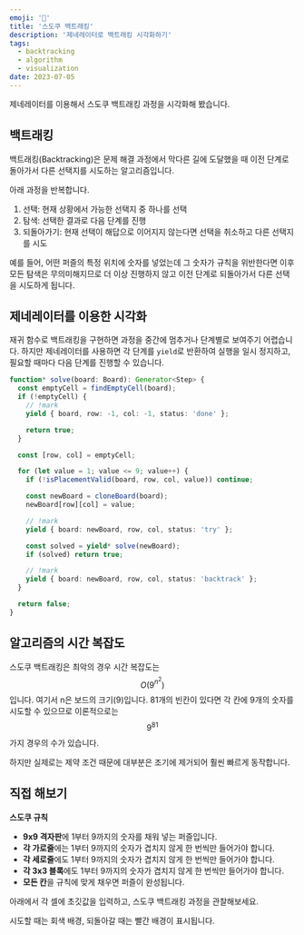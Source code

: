 ```yaml
---
emoji: '🔢'
title: '스도쿠 백트래킹'
description: '제네레이터로 백트래킹 시각화하기'
tags:
  - backtracking
  - algorithm
  - visualization
date: 2023-07-05
---
```



제네레이터를 이용해서 스도쿠 백트래킹 과정을 시각화해 봤습니다.

<Sudoku />

## 백트래킹

백트래킹(Backtracking)은 문제 해결 과정에서 막다른 길에 도달했을 때 이전 단계로 돌아가서 다른 선택지를 시도하는 알고리즘입니다.

<Callout>

아래 과정을 반복합니다.

1. 선택: 현재 상황에서 가능한 선택지 중 하나를 선택
2. 탐색: 선택한 결과로 다음 단계를 진행
3. 되돌아가기: 현재 선택이 해답으로 이어지지 않는다면 선택을 취소하고 다른 선택지를 시도

</Callout>

예를 들어, 어떤 퍼즐의 특정 위치에 숫자를 넣었는데 그 숫자가 규칙을 위반한다면 이후 모든 탐색은 무의미해지므로 더 이상 진행하지 않고 이전 단계로 되돌아가서 다른 선택을 시도하게 됩니다.

## 제네레이터를 이용한 시각화

재귀 함수로 백트래킹을 구현하면 과정을 중간에 멈추거나 단계별로 보여주기 어렵습니다. 하지만 제네레이터를 사용하면 각 단계를 `yield`로 반환하여 실행을 일시 정지하고, 필요할 때마다 다음 단계를 진행할 수 있습니다.

```ts
function* solve(board: Board): Generator<Step> {
  const emptyCell = findEmptyCell(board);
  if (!emptyCell) {
    // !mark
    yield { board, row: -1, col: -1, status: 'done' };

    return true;
  }

  const [row, col] = emptyCell;

  for (let value = 1; value <= 9; value++) {
    if (!isPlacementValid(board, row, col, value)) continue;

    const newBoard = cloneBoard(board);
    newBoard[row][col] = value;

    // !mark
    yield { board: newBoard, row, col, status: 'try' };

    const solved = yield* solve(newBoard);
    if (solved) return true;

    // !mark
    yield { board: newBoard, row, col, status: 'backtrack' };
  }

  return false;
}
```

## 알고리즘의 시간 복잡도

스도쿠 백트래킹은 최악의 경우 시간 복잡도는 $$O(9^{n^2})$$입니다. 여기서 n은 보드의 크기(9)입니다. 81개의 빈칸이 있다면 각 칸에 9개의 숫자를 시도할 수 있으므로 이론적으로는 $$ 9^{81} $$가지 경우의 수가 있습니다.

하지만 실제로는 제약 조건 때문에 대부분은 조기에 제거되어 훨씬 빠르게 동작합니다.

## 직접 해보기

**스도쿠 규칙**

- **9x9 격자판**에 1부터 9까지의 숫자를 채워 넣는 퍼즐입니다.
- **각 가로줄**에는 1부터 9까지의 숫자가 겹치지 않게 한 번씩만 들어가야 합니다.
- **각 세로줄**에도 1부터 9까지의 숫자가 겹치지 않게 한 번씩만 들어가야 합니다.
- **각 3x3 블록**에도 1부터 9까지의 숫자가 겹치지 않게 한 번씩만 들어가야 합니다.
- **모든 칸**을 규칙에 맞게 채우면 퍼즐이 완성됩니다.

아래에서 각 셀에 초깃값을 입력하고, 스도쿠 백트래킹 과정을 관찰해보세요.

시도할 때는 <span className='bg-surface text-blue dark:text-green'>회색 배경</span>, 되돌아갈 때는 <span className='bg-red/30 text-blue dark:text-green'>빨간 배경</span>이 표시됩니다.

<EditableSudoku />
